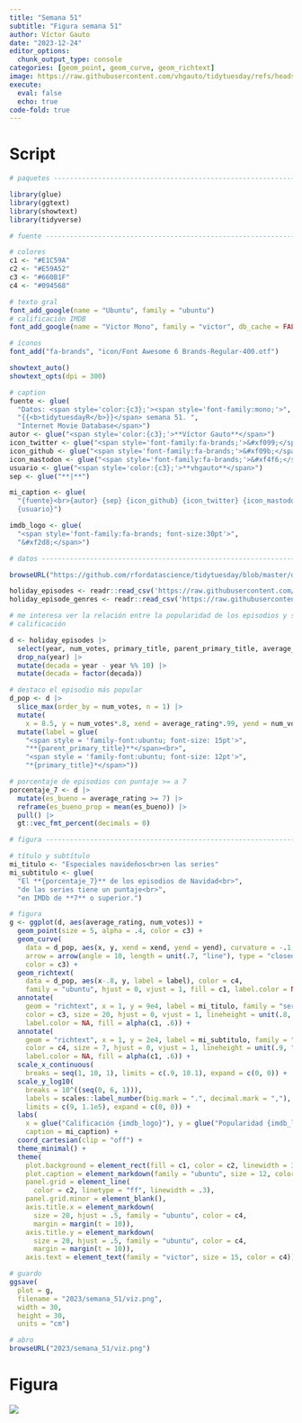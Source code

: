 ```yaml
---
title: "Semana 51"
subtitle: "Figura semana 51"
author: Víctor Gauto
date: "2023-12-24"
editor_options:
  chunk_output_type: console
categories: [geom_point, geom_curve, geom_richtext]
image: https://raw.githubusercontent.com/vhgauto/tidytuesday/refs/heads/main/2023/semana_51/viz.png
execute:
  eval: false
  echo: true
code-fold: true
---
```



# Script

```r

# paquetes ----------------------------------------------------------------

library(glue)
library(ggtext)
library(showtext)
library(tidyverse)

# fuente ------------------------------------------------------------------

# colores
c1 <- "#E1C59A"
c2 <- "#E59A52"
c3 <- "#660B1F"
c4 <- "#094568"

# texto gral
font_add_google(name = "Ubuntu", family = "ubuntu")
# calificación IMDB
font_add_google(name = "Victor Mono", family = "victor", db_cache = FALSE)

# íconos
font_add("fa-brands", "icon/Font Awesome 6 Brands-Regular-400.otf")

showtext_auto()
showtext_opts(dpi = 300)

# caption
fuente <- glue(
  "Datos: <span style='color:{c3};'><span style='font-family:mono;'>",
  "{{<b>tidytuesdayR</b>}}</span> semana 51. ",
  "Internet Movie Database</span>")
autor <- glue("<span style='color:{c3};'>**Víctor Gauto**</span>")
icon_twitter <- glue("<span style='font-family:fa-brands;'>&#xf099;</span>")
icon_github <- glue("<span style='font-family:fa-brands;'>&#xf09b;</span>")
icon_mastodon <- glue("<span style='font-family:fa-brands;'>&#xf4f6;</span>")
usuario <- glue("<span style='color:{c3};'>**vhgauto**</span>")
sep <- glue("**|**")

mi_caption <- glue(
  "{fuente}<br>{autor} {sep} {icon_github} {icon_twitter} {icon_mastodon} 
  {usuario}")

imdb_logo <- glue(
  "<span style='font-family:fa-brands; font-size:30pt'>",
  "&#xf2d8;</span>")

# datos -------------------------------------------------------------------

browseURL("https://github.com/rfordatascience/tidytuesday/blob/master/data/2023/2023-12-19/readme.md")

holiday_episodes <- readr::read_csv('https://raw.githubusercontent.com/rfordatascience/tidytuesday/master/data/2023/2023-12-19/holiday_episodes.csv')
holiday_episode_genres <- readr::read_csv('https://raw.githubusercontent.com/rfordatascience/tidytuesday/master/data/2023/2023-12-19/holiday_episode_genres.csv')

# me interesa ver la relación entre la popularidad de los episodios y su 
# calificación

d <- holiday_episodes |> 
  select(year, num_votes, primary_title, parent_primary_title, average_rating) |> 
  drop_na(year) |> 
  mutate(decada = year - year %% 10) |> 
  mutate(decada = factor(decada))

# destaco el episodio más popular
d_pop <- d |> 
  slice_max(order_by = num_votes, n = 1) |> 
  mutate(
    x = 8.5, y = num_votes*.8, xend = average_rating*.99, yend = num_votes) |> 
  mutate(label = glue(
    "<span style = 'family-font:ubuntu; font-size: 15pt'>",
    "**{parent_primary_title}**</span><br>",
    "<span style = 'family-font:ubuntu; font-size: 12pt'>",
    "*{primary_title}*</span>"))

# porcentaje de episodios con puntaje >= a 7
porcentaje_7 <- d |> 
  mutate(es_bueno = average_rating >= 7) |> 
  reframe(es_bueno_prop = mean(es_bueno)) |> 
  pull() |> 
  gt::vec_fmt_percent(decimals = 0)

# figura ------------------------------------------------------------------

# título y subtítulo
mi_titulo <- "Especiales navideños<br>en las series"
mi_subtitulo <- glue(
  "El **{porcentaje_7}** de los episodios de Navidad<br>",
  "de las series tiene un puntaje<br>",
  "en IMDb de **7** o superior.")

# figura
g <- ggplot(d, aes(average_rating, num_votes)) +
  geom_point(size = 5, alpha = .4, color = c3) +
  geom_curve(
    data = d_pop, aes(x, y, xend = xend, yend = yend), curvature = -.1,
    arrow = arrow(angle = 10, length = unit(.7, "line"), type = "closed"),
    color = c3) +
  geom_richtext(
    data = d_pop, aes(x-.8, y, label = label), color = c4,
    family = "ubuntu", hjust = 0, vjust = 1, fill = c1, label.color = NA) +
  annotate(
    geom = "richtext", x = 1, y = 9e4, label = mi_titulo, family = "serif",
    color = c3, size = 20, hjust = 0, vjust = 1, lineheight = unit(.8, "line"),
    label.color = NA, fill = alpha(c1, .6)) +
  annotate(
    geom = "richtext", x = 1, y = 2e4, label = mi_subtitulo, family = "ubuntu",
    color = c4, size = 7, hjust = 0, vjust = 1, lineheight = unit(.9, "line"),
    label.color = NA, fill = alpha(c1, .6)) +
  scale_x_continuous(
    breaks = seq(1, 10, 1), limits = c(.9, 10.1), expand = c(0, 0)) +
  scale_y_log10(
    breaks = 10^((seq(0, 6, 1))),
    labels = scales::label_number(big.mark = ".", decimal.mark = ","),
    limits = c(9, 1.1e5), expand = c(0, 0)) +
  labs(
    x = glue("Calificación {imdb_logo}"), y = glue("Popularidad {imdb_logo}"),
    caption = mi_caption) +
  coord_cartesian(clip = "off") +
  theme_minimal() +
  theme(
    plot.background = element_rect(fill = c1, color = c2, linewidth = 3),
    plot.caption = element_markdown(family = "ubuntu", size = 12, color = c4),
    panel.grid = element_line(
      color = c2, linetype = "ff", linewidth = .3),
    panel.grid.minor = element_blank(),
    axis.title.x = element_markdown(
      size = 20, hjust = .5, family = "ubuntu", color = c4, 
      margin = margin(t = 10)),
    axis.title.y = element_markdown(
      size = 20, hjust = .5, family = "ubuntu", color = c4, 
      margin = margin(t = 10)),
    axis.text = element_text(family = "victor", size = 15, color = c4))

# guardo
ggsave(
  plot = g,
  filename = "2023/semana_51/viz.png",
  width = 30,
  height = 30,
  units = "cm")

# abro
browseURL("2023/semana_51/viz.png")
```

# Figura

![](https://raw.githubusercontent.com/vhgauto/tidytuesday/refs/heads/main/2023/semana_51/viz.png)


